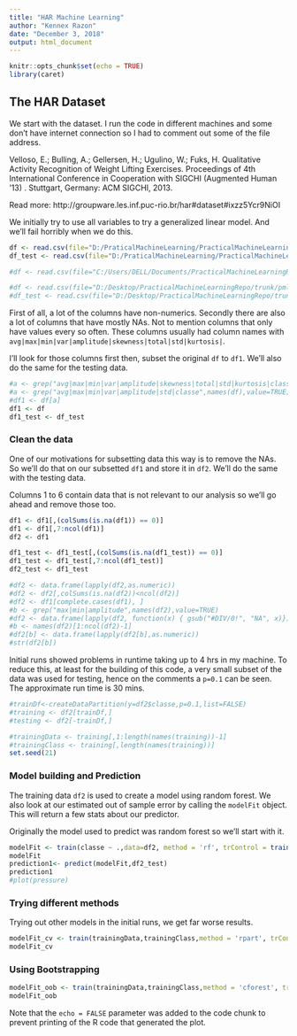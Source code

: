 ---
title: "HAR Machine Learning"
author: "Kennex Razon"
date: "December 3, 2018"
output: html_document
---

```{r setup, include=FALSE}
knitr::opts_chunk$set(echo = TRUE)
library(caret)
```

## The HAR Dataset
We start with the dataset. I run the code in different machines and some don't have internet connection so I had to comment out some of the file address.

Velloso, E.; Bulling, A.; Gellersen, H.; Ugulino, W.; Fuks, H. Qualitative Activity Recognition of Weight Lifting Exercises. Proceedings of 4th International Conference in Cooperation with SIGCHI (Augmented Human '13) . Stuttgart, Germany: ACM SIGCHI, 2013.

Read more: http://groupware.les.inf.puc-rio.br/har#dataset#ixzz5Ycr9NiOI

We initially try to use all variables to try a generalized linear model. And we'll fail horribly when we do this. 

```{r}
df <- read.csv(file="D:/PraticalMachineLearning/PracticalMachineLearningRepo/trunk/pml-training.csv", header=TRUE, sep=",",na.strings = c("NA","",'#DIV/0!'))
df_test <- read.csv(file="D:/PraticalMachineLearning/PracticalMachineLearningRepo/trunk/pml-testing.csv", header=TRUE, sep=",",na.strings = c("NA","",'#DIV/0!'))

#df <- read.csv(file="C:/Users/DELL/Documents/PracticalMachineLearningRepo/trunk/pml-training.csv", header=TRUE, sep=",")

#df <- read.csv(file="D:/Desktop/PracticalMachineLearningRepo/trunk/pml-training.csv", header=TRUE, sep=",",na.strings = c("NA","",'#DIV/0!'))
#df_test <- read.csv(file="D:/Desktop/PracticalMachineLearningRepo/trunk/pml-testing.csv", header=TRUE, sep=",",na.strings = c("NA","",'#DIV/0!'))
```
First of all, a lot of the columns have non-numerics. Secondly there are also a lot of columns that have mostly NAs. Not to mention columns that only have values every so often. These columns usually had column names with `avg|max|min|var|amplitude|skewness|total|std|kurtosis|`. 

I'll look for those columns first then, subset the original `df` to `df1`. We'll also do the same for the testing data.
```{r har}



#a <- grep("avg|max|min|var|amplitude|skewness|total|std|kurtosis|classe",names(df),value=TRUE)
#a <- grep("avg|max|min|var|amplitude|std|classe",names(df),value=TRUE)
#df1 <- df[a]
df1 <- df
df1_test <- df_test
```
### Clean the data

One of our motivations for subsetting data this way is to remove the NAs. So we'll do that on our subsetted `df1` and store it in `df2`. We'll do the same with the testing data. 

Columns 1 to 6 contain data that is not relevant to our analysis so we'll go ahead and remove those too.

```{r df1}
df1 <- df1[,(colSums(is.na(df1)) == 0)]
df1 <- df1[,7:ncol(df1)]
df2 <- df1

df1_test <- df1_test[,(colSums(is.na(df1_test)) == 0)]
df1_test <- df1_test[,7:ncol(df1_test)]
df2_test <- df1_test

#df2 <- data.frame(lapply(df2,as.numeric))
#df2 <- df2[,colSums(is.na(df2))<ncol(df2)]
#df2 <- df1[complete.cases(df1), ]
#b <- grep("max|min|amplitude",names(df2),value=TRUE)
#df2 <- data.frame(lapply(df2, function(x) { gsub("#DIV/0!", "NA", x)}))
#b <- names(df2)[1:ncol(df2)-1]
#df2[b] <- data.frame(lapply(df2[b],as.numeric))
#str(df2[b])

```

Initial runs showed problems in runtime taking up to 4 hrs in my machine. To reduce this, at least for the building of this code, a very small subset of the data was used for testing, hence on the comments a `p=0.1` can be seen. The approximate run time is 30 mins.

```{r fitting}

#trainDf<-createDataPartition(y=df2$classe,p=0.1,list=FALSE)
#training <- df2[trainDf,]
#testing <- df2[-trainDf,]

#trainingData <- training[,1:length(names(training))-1]
#trainingClass <- training[,length(names(training))]
set.seed(21)
```
### Model building and Prediction

The training data `df2` is used to create a model using random forest. We also look at our estimated out of sample error by calling the `modelFit` object. This will return a few stats about our predictor. 

Originally the model used to predict was random forest so we'll start with it.

```{r pressure, echo=FALSE}
modelFit <- train(classe ~ .,data=df2, method = 'rf', trControl = trainControl(method = "cv") )
modelFit
prediction1<- predict(modelFit,df2_test)
prediction1
#plot(pressure)
```

### Trying different methods
Trying out other models in the initial runs, we get far worse results. 
```{r}
modelFit_cv <- train(trainingData,trainingClass,method = 'rpart', trControl = trainControl(method = "cv"))
modelFit_cv
```

### Using Bootstrapping

```{r}
modelFit_oob <- train(trainingData,trainingClass,method = 'cforest', trControl = trainControl(method = "oob"))
modelFit_oob
```
Note that the `echo = FALSE` parameter was added to the code chunk to prevent printing of the R code that generated the plot.
